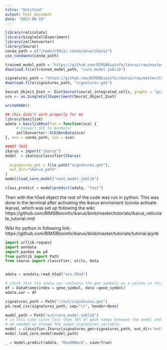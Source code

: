 ```yaml
---
title: "Untitled"
output: html_document
date: "2022-09-19"
---
```


```r
library(reticulate)
library(SingleCellExperiment)
library(zellkonverter)
library(Seurat)
conda_path = c("/home/c581z/.conda/envs/ikarus")
use_condaenv(conda_path)
```

```r
trained_model_path = "https://github.com/BIMSBbioinfo/ikarus/raw/master/tutorials/out/core_model.joblib"
download.file(trained_model_path, "core_model.joblib")
```

```r
signatures_path = "https://github.com/BIMSBbioinfo/ikarus/raw/master/tutorials/out/signatures.gmt"
download.file(signatures_path, "signatures.gmt")
```

```r
Seurat_Object_Diet <- DietSeurat(seurat_integrated_cells, graphs = "pca")
sce <- as.SingleCellExperiment(Seurat_Object_Diet)
```

```r
writeH5AD()
```


```r
## this didn't work properly for me
library(basilisk)
adata = basiliskRun(fun = function(sce) {
     # Convert SCE to AnnData:
     zellkonverter::SCE2AnnData(sce)
}, env = conda_path, sce = sce)     
```

```r
##NOT THIS
ikarus = import("ikarus")
model  = ikarus$classifier$Ikarus(
     
  signatures_gmt = file.path("signatures.gmt"), 
  out_dir="ikarus_path"
)
model$load_core_model("core_model.joblib")

```


```r
class_predict = model$predict(adata, "test")
```

Then with the h5ad object the rest of the code was run in python. This was done in the terminal after activating the ikarus enviroment (conda activate ikarus), which was set up following the wiki: https://github.com/BIMSBbioinfo/ikarus/blob/master/tutorials/ikarus_reticulate_tutorial.rmd

Wiki for python in following link: https://github.com/BIMSBbioinfo/ikarus/blob/master/tutorials/tutorial.ipynb

```python
import urllib.request
import anndata
import pandas as pd
from pathlib import Path
from ikarus import classifier, utils, data


adata = anndata.read_h5ad("sce.h5ad")

# check that the adata.var contains the gen symbols as a column in this case it had to be renamed:
df = DataFrame(index = gene_symbol, data =gene_symbol)
adata.var = df

signatures_path = Path("~/out/signatures.gmt")
pd.read_csv(signatures_path, sep="\t", header=None)

model_path = Path("out/core_model.joblib")
# in this case since less than 70% of gene names between the model and the data where corresponding
# we needed to change the adapt_signatures variable: 
model = classifier.Ikarus(signatures_gmt=signatures_path, out_dir="out", adapt_signatures=True)
model.load_core_model(model_path)

_ = model.predict(adata, "HeadNNeck", save=True)
```

